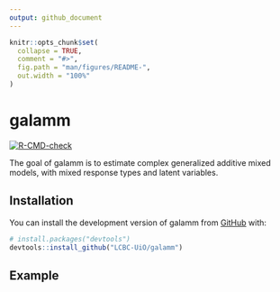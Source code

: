```yaml
---
output: github_document
---
```


<!-- README.md is generated from README.Rmd. Please edit that file -->

```r
knitr::opts_chunk$set(
  collapse = TRUE,
  comment = "#>",
  fig.path = "man/figures/README-",
  out.width = "100%"
)
```

# galamm

<!-- badges: start -->
 [![R-CMD-check](https://github.com/LCBC-UiO/galamm/workflows/R-CMD-check/badge.svg)](https://github.com/LCBC-UiO/galamm/actions)
<!-- badges: end -->

The goal of galamm is to estimate complex generalized additive mixed models, with mixed response types and latent variables.

## Installation

You can install the development version of galamm from [GitHub](https://github.com/) with:

``` r
# install.packages("devtools")
devtools::install_github("LCBC-UiO/galamm")
```

## Example
